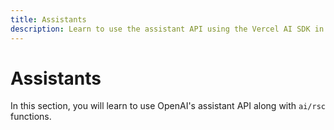 ```yaml
---
title: Assistants
description: Learn to use the assistant API using the Vercel AI SDK in your Next.js application
---
```


# Assistants

In this section, you will learn to use OpenAI's assistant API along with `ai/rsc` functions.
